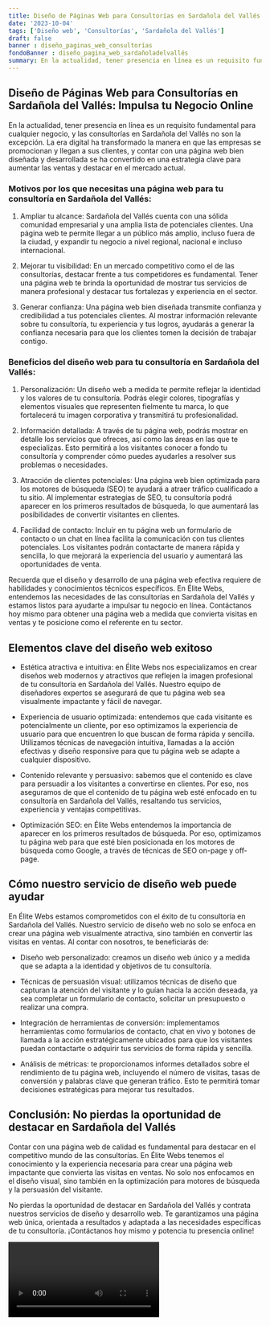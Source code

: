 ```yaml
---
title: Diseño de Páginas Web para Consultorías en Sardañola del Vallés
date: '2023-10-04'
tags: ['Diseño web', 'Consultorías', 'Sardañola del Vallés']
draft: false
banner : diseño_paginas_web_consultorías
fondoBanner : diseño_pagina_web_sardañoladelvallés
summary: En la actualidad, tener presencia en línea es un requisito fundamental para cualquier negocio, y las consultorías en Sardañola del Vallés no son la excepción. La era digital ha transformado la manera en que las empresas se promocionan y llegan a sus clientes, y contar con una página web bien diseñada y desarrollada se ha convertido en una estrategia clave para aumentar las ventas y destacar en el mercado actual.
---
```


## Diseño de Páginas Web para Consultorías en Sardañola del Vallés: Impulsa tu Negocio Online

En la actualidad, tener presencia en línea es un requisito fundamental para cualquier negocio, y las consultorías en Sardañola del Vallés no son la excepción. La era digital ha transformado la manera en que las empresas se promocionan y llegan a sus clientes, y contar con una página web bien diseñada y desarrollada se ha convertido en una estrategia clave para aumentar las ventas y destacar en el mercado actual.

### Motivos por los que necesitas una página web para tu consultoría en Sardañola del Vallés:

1. Ampliar tu alcance: Sardañola del Vallés cuenta con una sólida comunidad empresarial y una amplia lista de potenciales clientes. Una página web te permite llegar a un público más amplio, incluso fuera de la ciudad, y expandir tu negocio a nivel regional, nacional e incluso internacional.

2. Mejorar tu visibilidad: En un mercado competitivo como el de las consultorías, destacar frente a tus competidores es fundamental. Tener una página web te brinda la oportunidad de mostrar tus servicios de manera profesional y destacar tus fortalezas y experiencia en el sector.

3. Generar confianza: Una página web bien diseñada transmite confianza y credibilidad a tus potenciales clientes. Al mostrar información relevante sobre tu consultoría, tu experiencia y tus logros, ayudarás a generar la confianza necesaria para que los clientes tomen la decisión de trabajar contigo.

### Beneficios del diseño web para tu consultoría en Sardañola del Vallés:

1. Personalización: Un diseño web a medida te permite reflejar la identidad y los valores de tu consultoría. Podrás elegir colores, tipografías y elementos visuales que representen fielmente tu marca, lo que fortalecerá tu imagen corporativa y transmitirá tu profesionalidad.

2. Información detallada: A través de tu página web, podrás mostrar en detalle los servicios que ofreces, así como las áreas en las que te especializas. Esto permitirá a los visitantes conocer a fondo tu consultoría y comprender cómo puedes ayudarles a resolver sus problemas o necesidades.

3. Atracción de clientes potenciales: Una página web bien optimizada para los motores de búsqueda (SEO) te ayudará a atraer tráfico cualificado a tu sitio. Al implementar estrategias de SEO, tu consultoría podrá aparecer en los primeros resultados de búsqueda, lo que aumentará las posibilidades de convertir visitantes en clientes.

4. Facilidad de contacto: Incluir en tu página web un formulario de contacto o un chat en línea facilita la comunicación con tus clientes potenciales. Los visitantes podrán contactarte de manera rápida y sencilla, lo que mejorará la experiencia del usuario y aumentará las oportunidades de venta.

Recuerda que el diseño y desarrollo de una página web efectiva requiere de habilidades y conocimientos técnicos específicos. En Élite Webs, entendemos las necesidades de las consultorías en Sardañola del Vallés y estamos listos para ayudarte a impulsar tu negocio en línea. Contáctanos hoy mismo para obtener una página web a medida que convierta visitas en ventas y te posicione como el referente en tu sector.

<GifSeo />

<Cta />

## Elementos clave del diseño web exitoso

- Estética atractiva e intuitiva: en Élite Webs nos especializamos en crear diseños web modernos y atractivos que reflejen la imagen profesional de tu consultoría en Sardañola del Vallés. Nuestro equipo de diseñadores expertos se asegurará de que tu página web sea visualmente impactante y fácil de navegar.

- Experiencia de usuario optimizada: entendemos que cada visitante es potencialmente un cliente, por eso optimizamos la experiencia de usuario para que encuentren lo que buscan de forma rápida y sencilla. Utilizamos técnicas de navegación intuitiva, llamadas a la acción efectivas y diseño responsive para que tu página web se adapte a cualquier dispositivo.

- Contenido relevante y persuasivo: sabemos que el contenido es clave para persuadir a los visitantes a convertirse en clientes. Por eso, nos aseguramos de que el contenido de tu página web esté enfocado en tu consultoría en Sardañola del Vallés, resaltando tus servicios, experiencia y ventajas competitivas.

- Optimización SEO: en Élite Webs entendemos la importancia de aparecer en los primeros resultados de búsqueda. Por eso, optimizamos tu página web para que esté bien posicionada en los motores de búsqueda como Google, a través de técnicas de SEO on-page y off-page.

## Cómo nuestro servicio de diseño web puede ayudar

En Élite Webs estamos comprometidos con el éxito de tu consultoría en Sardañola del Vallés. Nuestro servicio de diseño web no solo se enfoca en crear una página web visualmente atractiva, sino también en convertir las visitas en ventas. Al contar con nosotros, te beneficiarás de:

- Diseño web personalizado: creamos un diseño web único y a medida que se adapta a la identidad y objetivos de tu consultoría.

- Técnicas de persuasión visual: utilizamos técnicas de diseño que capturan la atención del visitante y lo guían hacia la acción deseada, ya sea completar un formulario de contacto, solicitar un presupuesto o realizar una compra.

- Integración de herramientas de conversión: implementamos herramientas como formularios de contacto, chat en vivo y botones de llamada a la acción estratégicamente ubicados para que los visitantes puedan contactarte o adquirir tus servicios de forma rápida y sencilla.

- Análisis de métricas: te proporcionamos informes detallados sobre el rendimiento de tu página web, incluyendo el número de visitas, tasas de conversión y palabras clave que generan tráfico. Esto te permitirá tomar decisiones estratégicas para mejorar tus resultados.

## Conclusión: No pierdas la oportunidad de destacar en Sardañola del Vallés

Contar con una página web de calidad es fundamental para destacar en el competitivo mundo de las consultorías. En Élite Webs tenemos el conocimiento y la experiencia necesaria para crear una página web impactante que convierta las visitas en ventas. No solo nos enfocamos en el diseño visual, sino también en la optimización para motores de búsqueda y la persuasión del visitante.

No pierdas la oportunidad de destacar en Sardañola del Vallés y contrata nuestros servicios de diseño y desarrollo web. Te garantizamos una página web única, orientada a resultados y adaptada a las necesidades específicas de tu consultoría. ¡Contáctanos hoy mismo y potencia tu presencia online!

<Video />

<CtaBot job='Consultorías' city='Sardañola del Vallés'/>

<Gmaps query='Sardañola del Vallés+españa+maps' />
